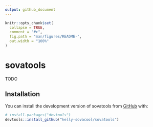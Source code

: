 ```yaml
---
output: github_document
---
```


<!-- README.md is generated from README.Rmd. Please edit that file -->

```r
knitr::opts_chunk$set(
  collapse = TRUE,
  comment = "#>",
  fig.path = "man/figures/README-",
  out.width = "100%"
)
```

# sovatools

<!-- badges: start -->
<!-- badges: end -->

TODO

## Installation

You can install the development version of sovatools from [GitHub](https://github.com/) with:

``` r
# install.packages("devtools")
devtools::install_github("kelly-sovacool/sovatools")
```
